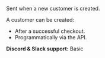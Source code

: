 Sent when a new customer is created.

A customer can be created:

* After a successful checkout.
* Programmatically via the API.

**Discord & Slack support:** Basic